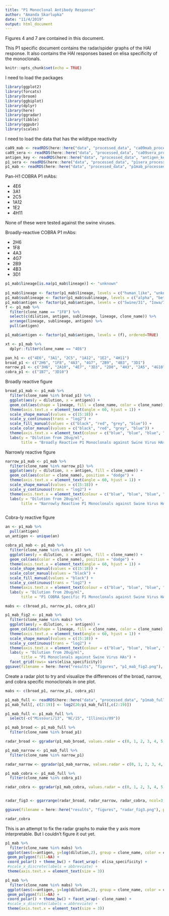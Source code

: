 ```yaml
---
title: "P1 Monoclonal Antibody Response"
author: "Amanda Skarlupka"
date: "11/4/2019"
output: html_document
---
```



Figures 4 and 7 are contained in this document. 

This P1 specific document contains the radar/spider graphs of the HAI response. It also contains the HAI responses based on elisa specificity of the monoclonals.

```r
knitr::opts_chunk$set(echo = TRUE)
```


I need to load the packages

```r
library(ggplot2)
library(forcats)
library(broom)
library(ggbiplot)
library(dplyr)
library(here)
library(ggradar)
library(tibble)
library(ggpubr)
library(scales)
```

I need to load the data that has the wildtype reactivity

```r
ca09_mab <- readRDS(here::here("data", "processed_data", "ca09mab_processed_data.rds"))
ca09_sera <- readRDS(here::here("data", "processed_data", "ca09sera_processed_data.rds"))
antigen_key <- readRDS(here::here("data", "processed_data", "antigen_key.rds"))
p1_sera <- readRDS(here::here("data", "processed_data", "p1sera_processed_data.rds"))
p1_mab <- readRDS(here::here("data", "processed_data", "p1mab_processed_data.rds"))
```
Pan-H1 COBRA P1 mAbs:

* 4E6
* 3A1
* 2C5
* 1A12
* 1E2
* 4H11

None of these were tested against the swine viruses.

Broadly-reactive COBRA P1 mAbs:

* 2H6
* 1F8
* 4A3
* 4G7
* 2B9
* 4B3
* 3D1



```r
p1_mab$lineage[is.na(p1_mab$lineage)] <- "unknown"
  
p1_mab$lineage <- factor(p1_mab$lineage, levels = c("human_like", "unknown", "classical", "eurasian"))
p1_mab$sublineage <- factor(p1_mab$sublineage, levels = c("alpha", "beta", "gamma", "gamma_2", "npdm", "delta_1", "delta_2"))
p1_mab$antigen <- factor(p1_mab$antigen, levels = c("Swine/31", "Iowa/73", "WI/97", "Indiana/00", "NC/01", "Spain/2003", "Zhejiang/07", "Colorado/09", "Illinois/09", "Minnesota/09", "NC/09", "NC/34543/09", "NC/5043-1/09", "Utah/09", "Missouri/13", "Nebraska/13", "MN/15", "NC/15"), ordered = TRUE)
f <- p1_mab %>%
  filter(clone_name == "1F8") %>%
  select(c(dilution, antigen, sublineage, lineage, clone_name)) %>%
  arrange(lineage, sublineage, antigen) %>%
  pull(antigen)

p1_mab$antigen <- factor(p1_mab$antigen, levels = (f), ordered=TRUE)

xt <- p1_mab %>%
  dplyr::filter(clone_name == "4E6")

pan_h1 <- c("4E6", "3A1", "2C5", "1A12", "1E2", "4H11")
broad_p1 <- c("2H6", "1F8", "4A3", "4G7", "2B9", "4B3", "3D1")
narrow_p1 <- c("3H6", "2A10", "4E7", "3D3", "2D8", "4H3", "2A5", "4G10", "4C5", "4A8", "4B5", "3E2", "3D7")
cobra_p1 <- c("1B7", "3D10")
```


Broadly reactive figure
```r

broad_p1_mab <- p1_mab %>%
  filter(clone_name %in% broad_p1) %>%
  ggplot(aes(y = dilution, x = antigen)) +
  geom_col(aes(shape = lineage, fill = clone_name, color = clone_name), position = "dodge") +
  theme(axis.text.x = element_text(angle = 60, hjust = 1)) +
  scale_shape_manual(values = c(15:18)) +
  scale_y_continuous(trans = "log2") +
  scale_fill_manual(values = c("black", "red", "grey", "blue")) +
  scale_color_manual(values = c("black", "red", "grey", "blue")) +
  theme(axis.text.x = element_text(colour = c("blue", "blue", "blue", "blue", "grey", "red", "red", "red", "red", "red", "red", "red", "red", "red", "red", "red", "black", "black", "blue", "blue"))) +
  labs(y = "Dilution from 20ug/ml",
       title = "Broadly Reactive P1 Monoclonals against Swine Virus HAs")


```

Narrowly reactive figure

```r

narrow_p1_mab <- p1_mab %>%
  filter(clone_name %in% narrow_p1) %>%
  ggplot(aes(y = dilution, x = antigen, fill = clone_name)) +
  geom_col(aes(color = clone_name), position = "dodge") +
  theme(axis.text.x = element_text(angle = 60, hjust = 1)) +
  scale_shape_manual(values = c(15:18)) +
  scale_y_continuous(trans = "log2") +
  theme(axis.text.x = element_text(colour = c("blue", "blue", "blue", "blue", "grey", "red", "red", "red", "red", "red", "red", "red", "red", "red", "red", "red", "black", "black", "blue", "blue"))) +
  labs(y = "Dilution from 20ug/ml",
       title = "Narrowly Reactive P1 Monoclonals against Swine Virus HAs")



```

Cobra-ly reactive figure

```r
an <- p1_mab %>%
  pull(antigen)
un_antigen <- unique(an)

cobra_p1_mab <- p1_mab %>%
  filter(clone_name %in% cobra_p1) %>%
  ggplot(aes(y = dilution, x = antigen, fill = clone_name)) +
  geom_col(aes(color = clone_name), position = "dodge") +
  theme(axis.text.x = element_text(angle = 60, hjust = 1)) +
  scale_shape_manual(values = c(15:18)) +
  scale_color_manual(values = "black") +
  scale_fill_manual(values = "black") +
  scale_y_continuous(trans = "log2") +
  theme(axis.text.x = element_text(colour = c("blue", "blue", "blue", "blue", "grey", "red", "red", "red", "red", "red", "red", "red", "red", "red", "red", "red", "black", "black", "blue", "blue"))) +
  labs(y = "Dilution from 20ug/ml",
       title = "P1 COBRA Specific P1 Monoclonals against Swine Virus HAs")

```



```r
mabs <- c(broad_p1, narrow_p1, cobra_p1)

p1_mab_fig2 <- p1_mab %>%
  filter(clone_name %in% mabs) %>%
  ggplot(aes(y = dilution, x = antigen)) +
  geom_col(aes(shape = lineage, fill = clone_name, color = clone_name), position = "dodge") +
  theme(axis.text.x = element_text(angle = 60, hjust = 1)) +
  scale_shape_manual(values = c(15:18)) +
  scale_y_continuous(trans = "log2") +
  theme(axis.text.x = element_text(colour = c("blue", "blue", "blue", "blue", "grey", "red", "red", "red", "red", "red", "red", "red", "red", "red", "red", "red", "black", "black", "blue", "blue"))) +
  labs(y = "Dilution from 20ug/ml",
       title = "P1 Monoclonals against Swine Virus HAs") +
  facet_grid(rows= vars(elisa_specificity))
ggsave(filename = here::here("results", "figures", "p1_mab_fig2.png"), plot = p1_mab_fig2)
```


Create a radar plot to try and visualize the differences of the broad, narrow, and cobra specific monoclonals in one plot. 
```r
mabs <- c(broad_p1, narrow_p1, cobra_p1)

p1_mab_full <- readRDS(here::here("data", "processed_data", "p1mab_full.rds"))
p1_mab_full[, c(2:19)] <- log2(20/p1_mab_full[,c(2:19)])

p1_mab_full <- p1_mab_full %>%
  select(-c("Missouri/13", "NC/15", "Illinois/09"))

p1_mab_broad <- p1_mab_full %>%
  filter(clone_name %in% broad_p1)

radar_broad <- ggradar(p1_mab_broad, values.radar = c(0, 1, 2, 3, 4, 5, 6, 7, 8, 9, 10), grid.max = 10, group.point.size = 1, group.line.width = 0.5, legend.title = "Broad reactivity")

p1_mab_narrow <- p1_mab_full %>%
  filter(clone_name %in% narrow_p1)

radar_narrow <- ggradar(p1_mab_narrow, values.radar = c(0, 1, 2, 3, 4, 5, 6, 7, 8, 9, 10), grid.max = 10, group.point.size = 1, group.line.width = 0.5, legend.title = "Narrow reactivity")

p1_mab_cobra <- p1_mab_full %>%
  filter(clone_name %in% cobra_p1)

radar_cobra <- ggradar(p1_mab_cobra, values.radar = c(0, 1, 2, 3, 4, 5, 6, 7, 8, 9, 10), grid.max = 10, group.point.size = 1, group.line.width = 0.5, legend.title = "Cobra reactivity", plot.legend = TRUE)


radar_fig3 <- ggarrange(radar_broad, radar_narrow, radar_cobra, ncol=3, nrow = 1)

ggsave(filename = here::here("results", "figures", "radar_fig3.png"), plot = radar_fig3, width = 8, height = 4, dpi = 600, scale = 4)

radar_cobra

```
This is an attempt to fix the radar graphs to make the y axis more interpretable. But I couldn't figure it out yet. 
```r
p1_mab %>%
  filter(clone_name %in% mabs) %>%
 ggplot(aes(x=antigen, y=log(dilution,2), group = clone_name, color = clone_name)) + 
 geom_polygon(fill=NA) + 
 coord_polar() + theme_bw() + facet_wrap(~ elisa_specificity) +
 #scale_x_discrete(labels = abbreviate) + 
 theme(axis.text.x = element_text(size = 3))

p1_mab %>%
  filter(clone_name %in% mabs) %>%
 ggplot(aes(x=antigen, y=log(dilution,2), group = clone_name, color = clone_name)) + 
 geom_polygon(fill=NA) + 
 coord_polar() + theme_bw() + facet_wrap(~ clone_name) +
 #scale_x_discrete(labels = abbreviate) + 
 theme(axis.text.x = element_text(size = 3))
```


